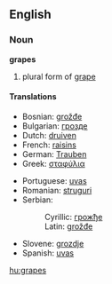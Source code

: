 ==English==
===Noun===
'''grapes''' {{p}}
#plural form of [[grape]]
====Translations====
{{top}}
*Bosnian: [[grožđe#Bosnian|grožđe]] {{n}} {{p}}
*Bulgarian: [[грозде]] {{n}} {{p}}
*Dutch: [[druiven]] {{f}} {{p}}
*French: [[raisins]] {{m}} {{p}}
*German: [[Trauben]] {{f}} {{p}}
*Greek: [[σταφύλια]]
{{mid}}
*Portuguese: [[uvas]] {{f}} {{p}}
*Romanian: [[struguri]] {{m}} {{p}}
*Serbian:
*:Cyrillic: [[грожђе#Serbian|грожђе]] {{n}} {{p}}
*:Latin: [[grožđe#Serbian|grožđe]] {{n}} {{p}}
*Slovene: [[grozdje]] {{n}} {{p}}
*Spanish: [[uvas]] {{f}} {{p}}
{{bottom}}

[[hu:grapes]]